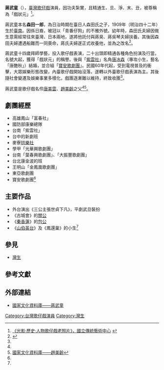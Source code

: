 '''蔣武童'''（{{bd|1909年|2月3日|1986年|}}），[[臺灣|臺灣]][[歌仔戲|歌仔戲]]演員，因功夫紮實，且精通生、旦、淨、末、丑，被尊稱為「戲狀元」<ref name="傳統藝術中心">[http://kn.ncfta.gov.tw/opera/HTML/talent4.htm 《光影·歷史·人物歌仔戲老照片》，國立傳統藝術中心] {{webarchive|url=https://web.archive.org/web/20120926015650/http://kn.ncfta.gov.tw/opera/HTML/talent4.htm |date=2012-09-26 }}</ref>。

蔣武童本名'''森田一郎'''，為日治時期在臺日人森田氏之子，1909年（明治四十二年）生於[[臺南|臺南]]。因係日裔，被冠以「青番仔狗」的不雅外號。幼年時，森田氏夫婦因做生意需經常往來臺灣、日本兩地，遂將他託付與蔣臭、蔣吳琴夫婦扶養。其後因森田夫婦遭遇船難而一同喪命，蔣氏夫婦遂正式收養他，並為之改名<ref name="光華雜誌">{{Cite web |url=http://www.taiwan-panorama.com/show_issue.php?id=2005129412069c.txt&cur_page=3&table=1&distype=&h1=%E8%97%9D%E8%A1%93%E6%96%87%E5%8C%96&h2=%E5%82%B3%E7%B5%B1%E6%88%B2%E6%9B%B2&search=&height=&type=&scope=&order=&keyword=&lstPage=&num=&year=2005&month=12 |title=郭麗娟，《開弓沒有回頭箭 ──唐美雲的台灣歌劇夢》，台灣光華雜誌，2005年12月 |accessdate=2020-09-18 |archive-date=2016-03-04 |archive-url=https://web.archive.org/web/20160304103719/http://www.taiwan-panorama.com/show_issue.php?id=2005129412069c.txt&cur_page=3&table=1&distype=&h1=%E8%97%9D%E8%A1%93%E6%96%87%E5%8C%96&h2=%E5%82%B3%E7%B5%B1%E6%88%B2%E6%9B%B2&search=&height=&type=&scope=&order=&keyword=&lstPage=&num=&year=2005&month=12 |dead-url=no }}</ref>。

蔣武童十四歲拜師學藝，投入歌仔戲表演，二十出頭即精通各種角色扮演及行當，名號大起，獲得「戲狀元」的稱譽。後與「[[紫雲社|紫雲社]]」名角[[唐冰森|唐冰森]]（專攻小生，藝名「唐艷秋」）結婚，並合組「[[寶安歌劇團|寶安歌劇團]]」。民國60年代起，受到電視普及的衝擊，大眾娛樂形態改變，內臺歌仔戲開始沒落，遂轉以外臺歌仔戲表演為主。其後隨社會變遷及娛樂事業多樣化，戲團逐漸難以維持，終致收團<ref name="光華雜誌"/>。

蔣武童是歌仔戲名伶[[唐美雲|唐美雲]]、[[趙美齡|趙美齡]]之父<ref name="光華雜誌"/><ref name="國家文化資料庫">[http://nrch.moc.gov.tw/ccahome/peopleGroup/artist/artist_meta.jsp?xml_id=0005537151&collectionname=%E6%AD%8C%E4%BB%94%E6%88%B2%E8%80%81%E7%85%A7%E7%89%87%E5%8F%8A%E6%97%A5%E6%93%9A%E6%99%82%E6%9C%9F%E8%80%81%E7%85%A7%E7%89%87%E6%95%B8%E4%BD%8D%E4%BF%9D%E5%AD%98%E8%A8%88%E7%95%AB 國家文化資料庫——趙美齡]{{dead link|date=2018年4月 |bot=InternetArchiveBot |fix-attempted=yes }}</ref>。

== 劇團經歷 ==
* 高雄鳳山「富春社」
* 國防部康樂總隊
* 台南「紫雲社」
* 台中的新劇班
* 麥寮[[拱樂社|拱樂社]]
* 學甲「光華興歌劇團」
* 台南「葉春興歌劇團」、「大振豐歌劇團」
* 台北康金波的班
* 王明山「金鳳凰歌劇團」
* 東亞歌劇團
* 寶安歌劇團<ref name="傳統藝術中心"/>

== 主要作品 ==
* 外台演出《三公主張世貞下凡》，平劇武旦裝扮
* 《古城會》的[[關公|關公]]
* 《[[秦香蓮|秦香蓮]]》的[[包公|包公]]
* 《[[山伯英台|山伯英台]]》及《鳳還巢》的小生<ref name="傳統藝術中心"/>

==參見==
*[[灣生|灣生]]

== 參考文獻 ==
{{reflist}}

==外部連結==
*[http://nrch.moc.gov.tw/ccahome/peopleGroup/artist/artist_meta.jsp?xml_id=0005537149&collectionname=%E6%AD%8C%E4%BB%94%E6%88%B2%E8%80%81%E7%85%A7%E7%89%87%E5%8F%8A%E6%97%A5%E6%93%9A%E6%99%82%E6%9C%9F%E8%80%81%E7%85%A7%E7%89%87%E6%95%B8%E4%BD%8D%E4%BF%9D%E5%AD%98%E8%A8%88%E7%95%AB 國家文化資料庫——蔣武童]{{dead link|date=2018年4月 |bot=InternetArchiveBot |fix-attempted=yes }}

[[Category:台灣歌仔戲演員|Category:台灣歌仔戲演員]]
[[Category:灣生|Category:灣生]]